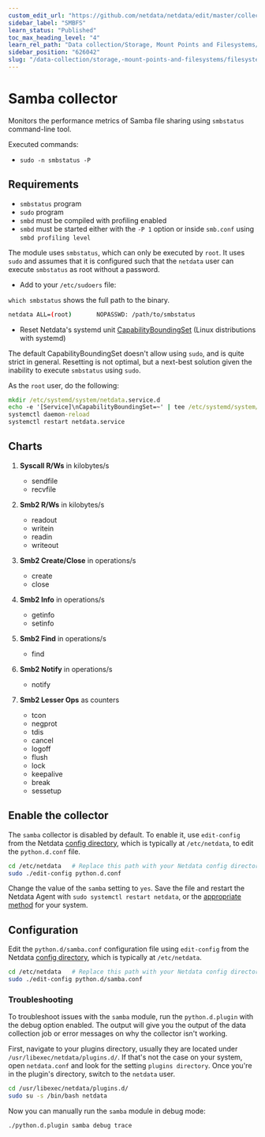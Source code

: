 ```yaml
---
custom_edit_url: "https://github.com/netdata/netdata/edit/master/collectors/python.d.plugin/samba/README.md"
sidebar_label: "SMBFS"
learn_status: "Published"
toc_max_heading_level: "4"
learn_rel_path: "Data collection/Storage, Mount Points and Filesystems/Filesystems"
sidebar_position: "626042"
slug: "/data-collection/storage,-mount-points-and-filesystems/filesystems/smbfs"
---
```



# Samba collector

Monitors the performance metrics of Samba file sharing using `smbstatus` command-line tool.

Executed commands:

- `sudo -n smbstatus -P`

## Requirements

- `smbstatus` program
- `sudo` program
- `smbd` must be compiled with profiling enabled
- `smbd` must be started either with the `-P 1` option or inside `smb.conf` using `smbd profiling level`

The module uses `smbstatus`, which can only be executed by `root`. It uses
`sudo` and assumes that it is configured such that the `netdata` user can execute `smbstatus` as root without a
password.

- Add to your `/etc/sudoers` file:

`which smbstatus` shows the full path to the binary.

```bash
netdata ALL=(root)       NOPASSWD: /path/to/smbstatus
```

- Reset Netdata's systemd
  unit [CapabilityBoundingSet](https://www.freedesktop.org/software/systemd/man/systemd.exec.html#Capabilities) (Linux
  distributions with systemd)

The default CapabilityBoundingSet doesn't allow using `sudo`, and is quite strict in general. Resetting is not optimal, but a next-best solution given the inability to execute `smbstatus` using `sudo`.


As the `root` user, do the following:

```cmd
mkdir /etc/systemd/system/netdata.service.d
echo -e '[Service]\nCapabilityBoundingSet=~' | tee /etc/systemd/system/netdata.service.d/unset-capability-bounding-set.conf
systemctl daemon-reload
systemctl restart netdata.service
```

## Charts

1. **Syscall R/Ws** in kilobytes/s

    - sendfile
    - recvfile

2. **Smb2 R/Ws** in kilobytes/s

    - readout
    - writein
    - readin
    - writeout

3. **Smb2 Create/Close** in operations/s

    - create
    - close

4. **Smb2 Info** in operations/s

    - getinfo
    - setinfo

5. **Smb2 Find** in operations/s

    - find

6. **Smb2 Notify** in operations/s

    - notify

7. **Smb2 Lesser Ops** as counters

    - tcon
    - negprot
    - tdis
    - cancel
    - logoff
    - flush
    - lock
    - keepalive
    - break
    - sessetup

## Enable the collector

The `samba` collector is disabled by default. To enable it, use `edit-config` from the
Netdata [config directory](/docs/typical-netdata-agent-configurations/configuration), which is typically at `/etc/netdata`, to edit the `python.d.conf`
file.

```bash
cd /etc/netdata   # Replace this path with your Netdata config directory, if different
sudo ./edit-config python.d.conf
```

Change the value of the `samba` setting to `yes`. Save the file and restart the Netdata Agent with `sudo systemctl
restart netdata`, or the [appropriate method](/docs/maintenance-operations-on-netdata-agents/starting-and-stopping-netdata-agents) for your system.

## Configuration

Edit the `python.d/samba.conf` configuration file using `edit-config` from the
Netdata [config directory](/docs/typical-netdata-agent-configurations/configuration), which is typically at `/etc/netdata`.

```bash
cd /etc/netdata   # Replace this path with your Netdata config directory, if different
sudo ./edit-config python.d/samba.conf
```




### Troubleshooting

To troubleshoot issues with the `samba` module, run the `python.d.plugin` with the debug option enabled. The 
output will give you the output of the data collection job or error messages on why the collector isn't working.

First, navigate to your plugins directory, usually they are located under `/usr/libexec/netdata/plugins.d/`. If that's 
not the case on your system, open `netdata.conf` and look for the setting `plugins directory`. Once you're in the 
plugin's directory, switch to the `netdata` user.

```bash
cd /usr/libexec/netdata/plugins.d/
sudo su -s /bin/bash netdata
```

Now you can manually run the `samba` module in debug mode:

```bash
./python.d.plugin samba debug trace
```

